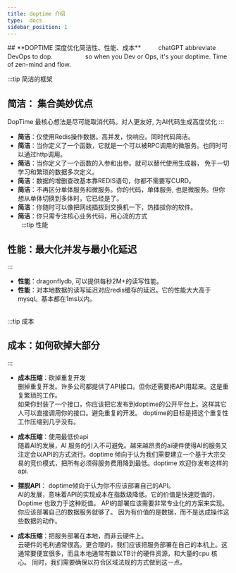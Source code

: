 ```yaml
---
title: doptime 介绍
type:  docs
sidebar_position: 1
---
```



<BgLightBlue>
## **DOPTIME 深度优化简洁性、性能、成本**
  &nbsp;&nbsp;&nbsp;&nbsp;&nbsp;&nbsp;&nbsp;&nbsp; chatGPT abbreviate DevOps to dop.   
     　　　　　so when you Dev or Ops, it's your doptime. Time of zen-mind and flow.

</BgLightBlue>

:::tip 简洁的框架
## **简洁**： 集合美妙优点　
  DopTime 最核心想法是尽可能取消代码。对人更友好, 为AI代码生成高度优化
:::
- **简洁**：仅使用Redis操作数据。高并发，快响应。同时代码简洁。
- **简洁**：当你定义了一个函数，它就是一个可以被RPC调用的微服务。也同时可以通过http调用。
- **简洁**：当你定义了一个函数的入参和出参。就可以替代使用生成器， 免于一切学习和繁琐的数据多次定义。
- **简洁**：数据的增删查改基本靠REDIS语句，你都不需要写CURD。
- **简洁**：不再区分单体服务和微服务。你的代码，单体服务, 也是微服务。但你想从单体切换到多体时，它已经是了。
- **简洁**：你随时可以像把网线插拔到交换机一下，热插拔你的软件。
- **简洁**：你只需专注核心业务代码，用心流的方式  
  &nbsp;
:::tip  性能
## **性能**：最大化并发与最小化延迟
:::

- **性能**：dragonflydb, 可以提供每秒2M+的读写性能。  
- **性能**：对本地数据的读写延迟对应redis缓存的延迟。它的性能大大高于mysql。基本都在1ms以内。  
  &nbsp;

:::tip 成本
## **成本**：如何砍掉大部分
:::

- **成本压缩**：砍掉重复开发  
删掉重复开发。许多公司都提供了API接口。但你还需要把API用起来。这是重复繁琐的工作。  
如果你封装了一个接口，你应该把它发布到doptime的公开平台上。这样其它人可以直接调用你的接口。避免重复的开发。
doptime的目标是把这个重复性工作压缩到几乎没有。  


- **成本压缩**：使用最低价api  
随着AI的发展，AI 服务的引入不可避免。越来越昂贵的ai硬件使得AI的服务又注定会以API的方式流行。doptime 倾向于认为我们需要建立一个基于大宗交易的竞价模式，把所有必须得服务费用降到最低。doptime 欢迎你发布这样的api.

- **摆脱API**：
doptime倾向于认为你不应该部署自己的API。  
AI的发展，意味着API的实现成本在指数级降低。它的价值是快速贬值的，Doptime 也致力于这种贬值。
API的部署应该需要非常专业化的方案来实现。你应该部署自己的数据服务就够了。
因为有价值的是数据，而不是达成操作这些数据的动作。

- **成本压缩**：把服务部署在本地，而非云硬件上。  
云硬件的毛利通常很高。更合理的，我们应该把服务部署在自己的本机上。这通常要便宜很多，而且本地通常有数以TB计的硬件资源，和大量的cpu 核心。
同时，我们需要确保以符合区域法规的方式做到这一点。